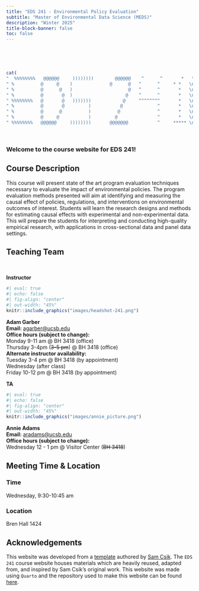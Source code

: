 ```yaml
---
title: "EDS 241 - Environmental Policy Evaluation"
subtitle: "Master of Environmental Data Science (MEDS)"
description: "Winter 2025"
title-block-banner: false
toc: false
---
```


<br>

<br>

::: center-text
```r
cat(
"  %%%%%%%%   @@@@@@     ))))))))        @@@@@@    ^      ^       *   \n",
" %          @     @    )              @      @   ^      ^     * *   \n",
" %          @      @   )                     @   ^      ^       *   \n",
" %          @       @  )                    @    ^      ^       *   \n",
" %%%%%%%%   @       @   )))))))            @     ^^^^^^^^       *   \n",
" %          @       @         )           @             ^       *   \n",
" %          @      @          )          @              ^       *   \n",
" %          @     @           )         @               ^       *   \n",
" %%%%%%%%   @@@@@@     ))))))))       @@@@@@@           ^     ***** \n")
```

:::

<br>

::: callout-tip
### Welcome to the course website for EDS 241!
:::

## Course Description

This course will present state of the art program evaluation techniques necessary to evaluate the impact of environmental policies. The program evaluation methods presented will aim at identifying and measuring the causal effect of policies, regulations, and interventions on environmental outcomes of interest. Students will learn the research designs and methods for estimating causal effects with experimental and non-experimental data. This will prepare the students for interpreting and conducting high-quality empirical research, with applications in cross-sectional data and panel data settings.

## Teaching Team

<br>

<!-- Create responsive grid with two columns, which stack vertically when browser window is made smaller (or when viewed on a mobile device) -->

::::::::: grid
<!-- Left-hand column -->

::::: {.g-col-12 .g-col-md-6}
::: {.center-text .body-text-l}
**Instructor**
:::

```r
#| eval: true 
#| echo: false
#| fig-align: "center"
#| out-width: "45%" 
knitr::include_graphics("images/headshot-241.png")
```

::: center-text
[**Adam Garber**]{.teal-text}\
**Email:** [agarber\@ucsb.edu](mailto::agarber@ucsb.edu)\
**Office hours (subject to change):**\
Monday 9-11 am \@ BH 3418 (office)\
Thursday 3-4pm (~~3-5 pm~~) \@ BH 3418 (office)\
**Alternate instructor availability:**\
Tuesday 3-4 pm \@ BH 3418 (by appointment)\
Wednesday (after class)\
Friday 10-12 pm \@ BH 3418 (by appointment)\

:::
:::::

<!-- Right-hand column -->

::::: {.g-col-12 .g-col-md-6}
::: {.center-text .body-text-l}
**TA**
:::

```r
#| eval: true 
#| echo: false
#| fig-align: "center"
#| out-width: "45%" 
knitr::include_graphics("images/annie_picture.png")
```

::: center-text
[**Annie Adams**]{.teal-text}\
**Email:** [aradams\@ucsb.edu](mailto::aradams@ucsb.edu)\
**Office hours (subject to change):**\
Wednesday 12 - 1 pm \@  Visitor Center (~~BH 3418~~) 

:::
:::::
:::::::::

## Meeting Time & Location

### Time

Wednesday, 9:30-10:45 am\

### Location

Bren Hall 1424

## Acknowledgements

This website was developed from a [template](https://github.com/UCSB-MEDS/EDS-website-template?tab=readme-ov-file) authored by [Sam Csik](samanthacsik.github.io). The `EDS 241` course website houses materials which are heavily reused, adapted from, and inspired by Sam Csik's original work. This website was made using `Quarto` and the repository used to make this website can be found [here](https://github.com/garberadamc/eds241-policy-eval).
